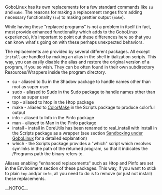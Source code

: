 {{ToC}}

GoboLinux has its own replacements for a few standard commands like <code>su</code> and <code>make</code>. The reasons for making a replacement ranges from adding necessary functionality (<code>su</code>) to making prettier output (<code>make</code>).

While having these "replaced programs" is not a problem in itself (in fact, most provide enhanced functionality which adds to the GoboLinux experience), it's important to point out these differences here so that you can know what's going on with these perhaps unexpected behaviors.

The replacements are provided by several different packages. All except <code>install</code> are handled by making an alias in the shell initialization scripts. This way, you can easily disable the alias and restore the original version of a program, if you so wish. They can be often found in their own subdirectory Resources/Wrappers inside the program directory.

* su - aliased to Su in the Shadow package to handle names other than root as super user
* sudo - aliased to Sudo in the Sudo package to handle names other than root as super user
* top - aliased to htop in the Htop package
* make - aliased to [[ColorMake]] in the Scripts package to produce colorful output
* info - aliased to Info in the Pinfo package
* man - aliased to Man in the Pinfo package
* install - install in CoreUtils has been renamed to real_install with install in the Scripts package as a wrapper (see section [[Sandboxing under GoboLinux]] for a detailed explanation)
* which - the Scripts package provides a "which" script which resolves symlinks in the path of the returned program, so that it indicates the /Programs path the binary refers to.

Aliases enabling "enhanced replacements" such as Htop and Pinfo are set in the Environment section of these packages. This way, if you want to stick to plain <code>top</code> and/or <code>info</code>, all you need to do is to remove (or just not install) these replacements.

{{Handbook}}
__NOTOC__

